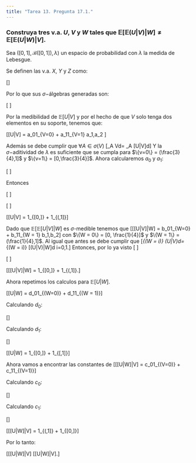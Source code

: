 ```yaml
---
title: "Tarea 13. Pregunta 17.1."
---
```


### Construya tres v.a. $U$, $V$ y $W$ tales que $\mathbb{E}[\mathbb{E}(U|V)|W] \neq \mathbb{E}[\mathbb{E}(U|W)|V]$.

Sea $([0,1],\mathscr{B}([0,1]), \lambda)$ un espacio de probabilidad con $\lambda$ la medida de Lebesgue. 

Se definen las v.a. $X$, $Y$ y $Z$ como:

\[\begin{align*}
U(\omega) &= \omega\\\\
V(\omega) &= 1_{[0,\frac{3}{4}]}(\omega) + v1_{(\frac{3}{4},1]}(\omega)\\\\
W(\omega) &= w1_{[0,\frac{1}{4}]}(\omega) + 1_{[\frac{3}{4},1]}(\omega)   
\end{align*}\]

Por lo que sus $\sigma-$álgebras generadas son:

\[\begin{align*}
\sigma(V) &= \{\emptyset, [0, \frac{3}{4}, (\frac{3}{4},1],[0,1]\}.\\
\sigma(W) &= \{\emptyset, [0,\frac{1}{4}], (\frac{1}{4},1], [0,1]\}.
\end{align*}
\]

Por la medibilidad de $\mathbb{E}[U|V]$ y por el hecho de que $V$ solo tenga dos elementos en su soporte, tenemos que:

\[\mathbb{E}[U|V] = a_01_{V=0} + a_11_{V=1} \quad \mbox{con }a_1,a_2 \in \mathbb{R}\]

Además se debe cumplir que $\forall A \in \sigma(V)$
\[\int_A Vd\lambda = \int_A \mathbb{E}[U|V]d\lambda\]
Y la $\sigma-$aditividad de $\lambda$ es suficiente que se cumpla para $\{v=0\} = (\frac{3}{4},1]$ y $\{v=1\} = [0,\frac{3}{4}]$. Ahora calcularemos $a_0$ y $a_1$:


\[\begin{align*}
\int_{A_i}Ud\lambda &= \int_{A_i} \mathbb{E}[U|V]d\lambda\\
&= \int 1_{A_i}[a_01_{A_0} + a_11_{A_1}]d\lambda\\
&= \int a_i 1_{A_i}d\lambda\\
&=a_i \lambda(A_i).\\\\
\therefore a_i &= \frac{1}{\lambda(A_i)}\int_{A_i}Ud\lambda 
\end{align*}
\]

Entonces

\[
\begin{align*}
a_0 &= \frac{1}{\lambda(\{V = 0\})}\int_{\{V = 0\}} Ud\lambda\\\\
&= \frac{1}{\lambda((\frac{3}{4},1])}\int_{\frac{3}{4}}^1 \omega d\omega\\\\
&=\frac{1}{\frac{1}{4}}[\frac{\omega^2}{2}]_{\frac{3}{4}}^1\\\\
&= 4(\frac{1}{2} - \frac{9}{32} )\\\\
&= \frac{7}{8}
\end{align*}
\]

\[
\begin{align*}
a_1 &= \frac{1}{\lambda(\{V = 1\})}\int_{\{V = 1\}} Ud\lambda\\\\
&= \frac{1}{\lambda((0,\frac{3}{4}])}\int_{0}^{\frac{3}{4}} \omega d\omega\\\\
&=\frac{4}{3}[\frac{\omega^2}{2}]_{0}^{\frac{3}{4}}\\\\
&= \frac{4}{3}(\frac{9}{32} )\\\\
&= \frac{3}{8}
\end{align*}
\]

\[\therefore \mathbb{E}[U|V] = \frac{3}{8} 1_{[0,\frac{3}{4}]} + \frac{7}{8}1_{(\frac{3}{4},1]}\]

Dado que $\mathbb{E}[\mathbb{E}[U|V]|W]$ es $\sigma$-medible tenemos que \[\mathbb{E}[\mathbb{E}[U|V]|W] = b_01_{W=0} + b_11_{W = 1} \quad \mbox{para} \quad b_1,b_2\in \mathbb{R}\] con $\{W = 0\} = [0, \frac{1}{4}]$ y $\{W = 1\} = (\frac{1}{4},1]$. Al igual que antes se debe cumplir que \[\int_{(W = i)} \mathbb{E}(U|V)d\lambda = \int_{(W = i)} \mathbb{E}[\mathbb{E}(U|V)|W]d\lambda \quad \mbox{para} \quad i=0,1.\]
Entonces, por lo ya visto
\[
\begin{align*}
b_0 &= \frac{1}{\lambda(W = 0)} [\int_{(W = 0)} \mathbb{E}(U|V)d\lambda]\\\\
&= \frac{1}{\lambda([0,\frac{1}{4}])}[\int_0^{\frac{1}{4}}(\frac{3}{8}1_{[0,\frac{3}{4}]}(\omega) + \frac{7}{8}1_{(\frac{3}{4},1]}(\omega))d\omega]\\\\
&= \frac{1}{\frac{1}{4}}[\int_{\mathbb{R}}\frac{3}{8} 1_{[0,\frac{1}{4}]}(\omega)d\omega]\\\\
&=4(\frac{3}{8})\lambda([0,\frac{1}{4}])\\\\
&=\frac{3}{8}.
\end{align*}
\]

\[
\begin{align*}
b_0 &= \frac{1}{\lambda(W = 1)} [\int_{(W = 1)} \mathbb{E}(U|V)d\lambda]\\\\
&= \frac{1}{\lambda((\frac{1}{4},1])}[\int_{\frac{1}{4}}^1(\frac{3}{8}1_{[0,\frac{3}{4}]}(\omega) + \frac{7}{8}1_{(\frac{3}{4},1]}(\omega))d\omega]\\\\
&= \frac{1}{\frac{3}{4}}[\int_{\mathbb{R}}\frac{3}{8} 1_{(\frac{1}{4},\frac{3}{4}]}(\omega)d\omega + \frac{7}{8}\int_\mathbb{R} 1_{[\frac{3}{4},1]}(\omega)d\omega]\\\\
&= \frac{4}{3}[\frac{3}{8}(\frac{1}{2})+ \frac{7}{8}(\frac{1}{4})]\\\\
&= \frac{13}{24}
\end{align*}
\]

\[\therefore \mathbb{E}[\mathbb{E}[U|V]|W] = \frac{3}{8}1_{[0,\frac{1}{4}]} + \frac{13}{24}1_{(\frac{1}{4},1]}.\]

Ahora repetimos los calculos para $\mathbb{E}[U|W]$.

\[\mathbb{E}[U|W] = d_01_{(W=0)} + d_11_{(W = 1)}\]

Calculando $d_0$:

\[\begin{align*}
d_0 &= \frac{1}{\lambda(W = 0)} \int_{\{W = 0\}}Ud\lambda\\\\
&= \frac{1}{\lambda([0,\frac{1}{4}])}\int_0^{\frac{1}{4}}\omega d\omega\\\\
&= 4 [\frac{\omega^2}{2}]_0^{\frac{1}{4}}\\\\
&= \frac{1}{8}.
\end{align*}\]

Calculando $d_1$:

\[\begin{align*}
d_1 &= \frac{1}{\lambda(W = 1)} \int_{\{W = 1\}}Ud\lambda\\\\
&= \frac{1}{\lambda((\frac{1}{4}, 1])}\int_{\frac{1}{4}}^1\omega d\omega\\\\
&= \frac{4}{3} [\frac{\omega^2}{2}]_{\frac{1}{4}}^1\\\\
&= \frac{4}{3}(\frac{1}{2} - \frac{1}{32})\\\\
&= \frac{15}{24}.
\end{align*}\]

\[\therefore \mathbb{E}[U|W] = \frac{1}{8}1_{[0,\frac{1}{4}]} + \frac{15}{24}1_{[\frac{1}{4},1]}\]

Ahora vamos a encontrar las constantes de \[\mathbb{E}[\mathbb{E}[U|W]|V] = c_01_{(V=0)} + c_11_{(V=1)}\]

Calculando $c_0$:

\[\begin{align*}
c_0 &= \frac{1}{\lambda(V=0)}\int_{(V= 0)}\mathbb{E}[U|W]d\lambda\\\\
&= \frac{1}{\lambda((\frac{3}{4},1])}\int 1_{(\frac{3}{4},1]}[\frac{1}{8}1_{[0,\frac{1}{4}]}(\omega) + \frac{15}{24}1_{(\frac{1}{4},1]}(\omega)]d\omega\\\\
&= 4[\frac{15}{24}\int 1_{(\frac{3}{4},1]}(\omega)d\omega]\\\\
&= \frac{15}{6}\lambda((\frac{3}{4},1])\\\\
&=\frac{15}{24}.
\end{align*}\]

Calculando $c_1$:

\[\begin{align*}
c_1 &= \frac{1}{\lambda(V=1)} \int_{(V=1)} \mathbb{E}[U|V]d\lambda\\\\
&= \frac{1}{\lambda([0,\frac{3}{4}])}\int 1_{[0,\frac{3}{4}]}[\frac{1}{8}1_{[0,\frac{1}{4}]}(\omega) + \frac{15}{24}1_{(\frac{1}{4},1]}(\omega)]d\omega\\\\
&= \frac{4}{3}[\frac{1}{8}\int 1_{[0,\frac{1}{4}]}(\omega)d\omega  + \int 1_{(\frac{1}{4},\frac{3}{4}]}(\omega)d\omega]\\\\
&= \frac{4}{3}\{\frac{1}{8}\lambda([0,\frac{1}{4}])+\frac{15}{24}\lambda((\frac{1}{4},\frac{3}{4}])\}\\\\
&=\frac{1}{24} + \frac{5}{12}\\\\
&= \frac{11}{24}
\end{align*}\]

\[\therefore \mathbb{E}[\mathbb{E}[U|W]|V] = \frac{15}{24}1_{(\frac{3}{4},1]} + \frac{11}{24}1_{[0,\frac{3}{4}]}\]

Por lo tanto:

\[\mathbb{E}[\mathbb{E}[U|W]|V] \neq \mathbb{E}[\mathbb{E}[U|W]|V].\]

